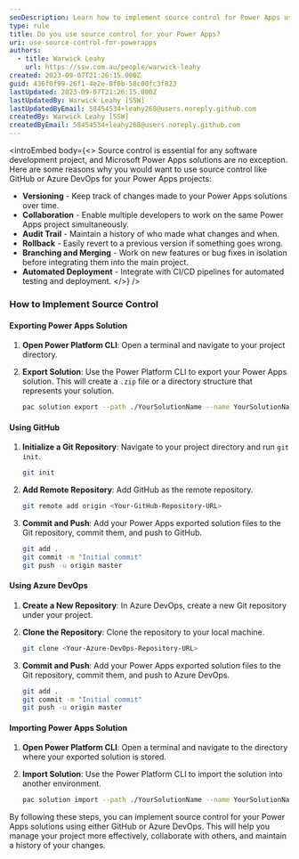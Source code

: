 ```yaml
---
seoDescription: Learn how to implement source control for Power Apps using GitHub or Azure DevOps to manage versioning, collaboration, and automated deployment effectively
type: rule
title: Do you use source control for your Power Apps?
uri: use-source-control-for-powerapps
authors:
  - title: Warwick Leahy
    url: https://ssw.com.au/people/warwick-leahy
created: 2023-09-07T21:26:15.000Z
guid: 436f0f99-26f1-4e2e-8f0b-58c00fc3f823
lastUpdated: 2023-09-07T21:26:15.000Z
lastUpdatedBy: Warwick Leahy [SSW]
lastUpdatedByEmail: 58454534+leahy268@users.noreply.github.com
createdBy: Warwick Leahy [SSW]
createdByEmail: 58454534+leahy268@users.noreply.github.com
---
```


<introEmbed
  body={<>
Source control is essential for any software development project, and Microsoft Power Apps solutions are no exception. Here are some reasons why you would want to use source control like GitHub or Azure DevOps for your Power Apps projects:

* **Versioning** - Keep track of changes made to your Power Apps solutions over time.
* **Collaboration** - Enable multiple developers to work on the same Power Apps project simultaneously.
* **Audit Trail** - Maintain a history of who made what changes and when.
* **Rollback** - Easily revert to a previous version if something goes wrong.
* **Branching and Merging** - Work on new features or bug fixes in isolation before integrating them into the main project.
* **Automated Deployment** - Integrate with CI/CD pipelines for automated testing and deployment.
  </>}
/>
### How to Implement Source Control

#### Exporting Power Apps Solution

1. **Open Power Platform CLI**: Open a terminal and navigate to your project directory.

2. **Export Solution**: Use the Power Platform CLI to export your Power Apps solution. This will create a `.zip` file or a directory structure that represents your solution.

    ```bash
    pac solution export --path ./YourSolutionName --name YourSolutionName
    ```

#### Using GitHub

1. **Initialize a Git Repository**: Navigate to your project directory and run `git init`.

    ```bash
    git init
    ```

2. **Add Remote Repository**: Add GitHub as the remote repository.

    ```bash
    git remote add origin <Your-GitHub-Repository-URL>
    ```

3. **Commit and Push**: Add your Power Apps exported solution files to the Git repository, commit them, and push to GitHub.

    ```bash
    git add .
    git commit -m "Initial commit"
    git push -u origin master
    ```

#### Using Azure DevOps

1. **Create a New Repository**: In Azure DevOps, create a new Git repository under your project.

2. **Clone the Repository**: Clone the repository to your local machine.

    ```bash
    git clone <Your-Azure-DevOps-Repository-URL>
    ```

3. **Commit and Push**: Add your Power Apps exported solution files to the Git repository, commit them, and push to Azure DevOps.

    ```bash
    git add .
    git commit -m "Initial commit"
    git push -u origin master
    ```

#### Importing Power Apps Solution

1. **Open Power Platform CLI**: Open a terminal and navigate to the directory where your exported solution is stored.

2. **Import Solution**: Use the Power Platform CLI to import the solution into another environment.

    ```bash
    pac solution import --path ./YourSolutionName --name YourSolutionName
    ```

By following these steps, you can implement source control for your Power Apps solutions using either GitHub or Azure DevOps. This will help you manage your project more effectively, collaborate with others, and maintain a history of your changes.
